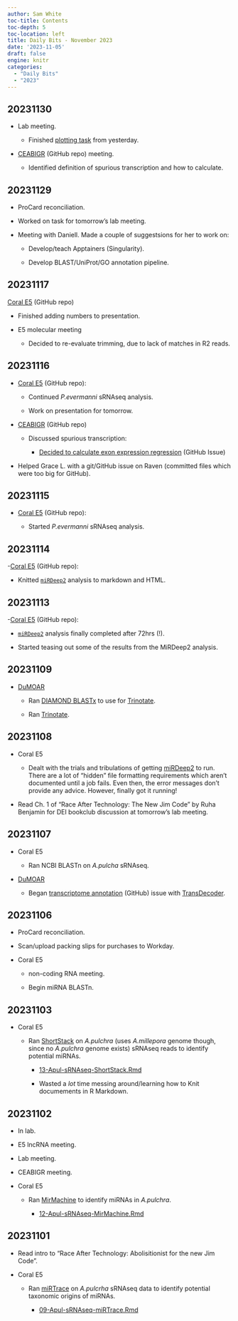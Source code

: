 ```yaml
---
author: Sam White
toc-title: Contents
toc-depth: 5
toc-location: left
title: Daily Bits - November 2023
date: '2023-11-05'
draft: false
engine: knitr
categories: 
  - "Daily Bits"
  - "2023"
---
```


## 20231130

- Lab meeting.

  - Finished [plotting task](https://robertslab.github.io/sams-notebook/posts/2023/2023-11-30-Plotting-Fun---Lab-Meeting-Task/) from yesterday.

- [CEABIGR](https://github.com/sr320/ceabigr) (GitHub repo) meeting.

  - Identified definition of spurious transcription and how to calculate.


## 20231129

- ProCard reconciliation.

- Worked on task for tomorrow's lab meeting.

- Meeting with Daniell. Made a couple of suggestsions for her to work on:

  - Develop/teach Apptainers (Singularity).

  - Develop BLAST/UniProt/GO annotation pipeline.

## 20231117

[Coral E5](https://github.com/urol-e5/deep-dive) (GitHub repo)

- Finished adding numbers to presentation.

- E5 molecular meeting

  - Decided to re-evaluate trimming, due to lack of matches in R2 reads.

## 20231116

- [Coral E5](https://github.com/urol-e5/deep-dive) (GitHub repo):

  - Continued _P.evermanni_ sRNAseq analysis.

  - Work on presentation for tomorrow.

- [CEABIGR](https://github.com/sr320/ceabigr) (GitHub repo)

  - Discussed spurious transcription:

    - [Decided to calculate exon expression regression](https://github.com/sr320/ceabigr/issues/86) (GitHub Issue)

- Helped Grace L. with a git/GitHub issue on Raven (committed files which were too big for GitHub).

## 20231115

- [Coral E5](https://github.com/urol-e5/deep-dive) (GitHub repo):

  - Started _P.evermanni_ sRNAseq analysis.

## 20231114

-[Coral E5](https://github.com/urol-e5/deep-dive) (GitHub repo):

  - Knitted [`miRDeep2`](https://github.com/rajewsky-lab/mirdeep2) analysis to markdown and HTML.

## 20231113

-[Coral E5](https://github.com/urol-e5/deep-dive) (GitHub repo):

  - [`miRDeep2`](https://github.com/rajewsky-lab/mirdeep2) analysis finally completed after 72hrs (!).

  - Started teasing out some of the results from the MiRDeep2 analysis.

## 20231109

- [DuMOAR](https://github.com/laurahspencer/DuMOAR)

  - Ran [DIAMOND BLASTx](https://github.com/bbuchfink/diamond) to use for [Trinotate](https://github.com/Trinotate/Trinotate/wiki).

  - Ran [Trinotate](https://github.com/Trinotate/Trinotate/wiki).

## 20231108

- Coral E5

  - Dealt with the trials and tribulations of getting [miRDeep2](https://github.com/rajewsky-lab/mirdeep2) to run. There are a lot of "hidden" file formatting requirements which aren't documented until a job fails. Even then, the error messages don't provide any advice. However, finally got it running!

- Read Ch. 1 of "Race After Technology: The New Jim Code" by Ruha Benjamin for DEI bookclub discussion at tomorrow's lab meeting.

## 20231107

- Coral E5

  - Ran NCBI BLASTn on _A.pulcha_ sRNAseq.

- [DuMOAR](https://github.com/laurahspencer/DuMOAR)

  - Began [transcriptome annotation](https://github.com/laurahspencer/DuMOAR/issues/44) (GitHub) issue with [TransDecoder](https://github.com/TransDecoder/TransDecoder/wiki).

## 20231106

- ProCard reconciliation.

- Scan/upload packing slips for purchases to Workday.

- Coral E5

  - non-coding RNA meeting.

  - Begin miRNA BLASTn.

## 20231103

- Coral E5

  - Ran [ShortStack](https://github.com/MikeAxtell/ShortStack) on _A.pulchra_ (uses _A.millepora_ genome though, since no _A.pulchra_ genome exists) sRNAseq reads to identify potential miRNAs.

    - [13-Apul-sRNAseq-ShortStack.Rmd](https://github.com/urol-e5/deep-dive/blob/main/D-Apul/code/13-Apul-sRNAseq-ShortStack.Rmd)

    - Wasted a _lot_ time messing around/learning how to Knit documements in R Markdown.

## 20231102

- In lab.

- E5 lncRNA meeting.

- Lab meeting.

- CEABIGR meeting.

- Coral E5

  - Ran [MirMachine](https://github.com/sinanugur/MirMachine) to identify miRNAs in _A.pulchra_.

    - [12-Apul-sRNAseq-MirMachine.Rmd](https://github.com/urol-e5/deep-dive/blob/main/D-Apul/code/12-Apul-sRNAseq-MirMachine.Rmd)



## 20231101

- Read intro to "Race After Technology: Abolisitionist for the new Jim Code".

- Coral E5

  - Ran [miRTrace](https://github.com/friedlanderlab/mirtrace) on _A.pulcrha_ sRNAseq data to identify potential taxonomic origins of miRNAs.

    - [09-Apul-sRNAseq-miRTrace.Rmd](https://github.com/urol-e5/deep-dive/blob/main/D-Apul/code/09-Apul-sRNAseq-miRTrace.Rmd)
